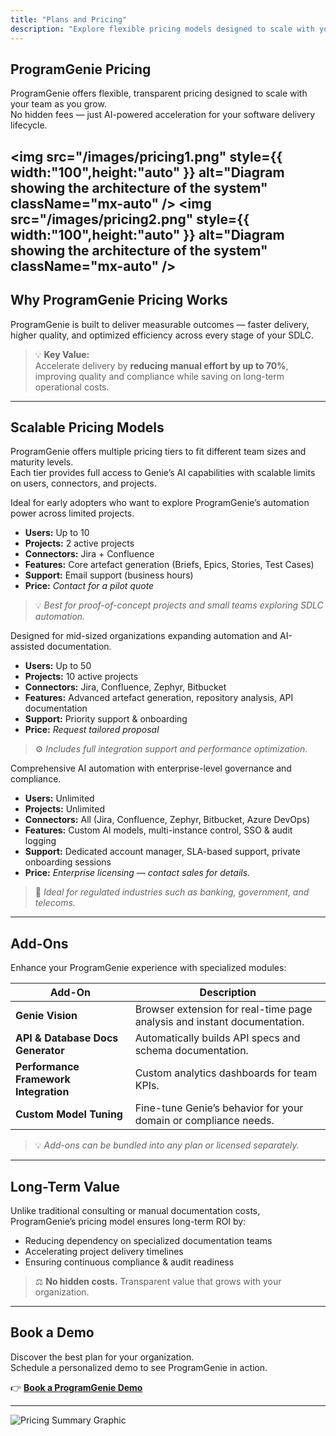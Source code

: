 ```yaml
---
title: "Plans and Pricing"
description: "Explore flexible pricing models designed to scale with your organization’s SDLC needs."
---
```


## ProgramGenie Pricing

ProgramGenie offers flexible, transparent pricing designed to scale with your team as you grow.  
No hidden fees — just AI-powered acceleration for your software delivery lifecycle.

<img
  src="/images/pricing1.png"
  style={{ width:"100",height:"auto" }}
  alt="Diagram showing the architecture of the system"
  className="mx-auto"
/>
<img
  src="/images/pricing2.png"
  style={{ width:"100",height:"auto" }}
  alt="Diagram showing the architecture of the system"
  className="mx-auto"
/>
---

## Why ProgramGenie Pricing Works

ProgramGenie is built to deliver measurable outcomes — faster delivery, higher quality, and optimized efficiency across every stage of your SDLC.

> 💡 **Key Value:**  
> Accelerate delivery by **reducing manual effort by up to 70%**, improving quality and compliance while saving on long-term operational costs.

---

## Scalable Pricing Models

ProgramGenie offers multiple pricing tiers to fit different team sizes and maturity levels.  
Each tier provides full access to Genie’s AI capabilities with scalable limits on users, connectors, and projects.

<AccordionGroup>

  <Accordion title="Starter Plan — For Small Teams & Pilots">
  Ideal for early adopters who want to explore ProgramGenie’s automation power across limited projects.

  - **Users:** Up to 10  
  - **Projects:** 2 active projects  
  - **Connectors:** Jira + Confluence  
  - **Features:** Core artefact generation (Briefs, Epics, Stories, Test Cases)  
  - **Support:** Email support (business hours)  
  - **Price:** *Contact for a pilot quote*

  > 💡 *Best for proof-of-concept projects and small teams exploring SDLC automation.*

  </Accordion>

  <Accordion title="Professional Plan — For Growing Teams">
  Designed for mid-sized organizations expanding automation and AI-assisted documentation.

  - **Users:** Up to 50  
  - **Projects:** 10 active projects  
  - **Connectors:** Jira, Confluence, Zephyr, Bitbucket  
  - **Features:** Advanced artefact generation, repository analysis, API documentation  
  - **Support:** Priority support & onboarding  
  - **Price:** *Request tailored proposal*

  > ⚙️ *Includes full integration support and performance optimization.*

  </Accordion>

  <Accordion title="Enterprise Plan — For Large-Scale SDLC Environments">
  Comprehensive AI automation with enterprise-level governance and compliance.

  - **Users:** Unlimited  
  - **Projects:** Unlimited  
  - **Connectors:** All (Jira, Confluence, Zephyr, Bitbucket, Azure DevOps)  
  - **Features:** Custom AI models, multi-instance control, SSO & audit logging  
  - **Support:** Dedicated account manager, SLA-based support, private onboarding sessions  
  - **Price:** *Enterprise licensing — contact sales for details.*

  > 🔐 *Ideal for regulated industries such as banking, government, and telecoms.*

  </Accordion>

</AccordionGroup>

---

## Add-Ons

Enhance your ProgramGenie experience with specialized modules:

| Add-On | Description |
|--------|--------------|
| **Genie Vision** | Browser extension for real-time page analysis and instant documentation. |
| **API & Database Docs Generator** | Automatically builds API specs and schema documentation. |
| **Performance Framework Integration** | Custom analytics dashboards for team KPIs. |
| **Custom Model Tuning** | Fine-tune Genie’s behavior for your domain or compliance needs. |

> 💡 *Add-ons can be bundled into any plan or licensed separately.*

---

## Long-Term Value

Unlike traditional consulting or manual documentation costs, ProgramGenie’s pricing model ensures long-term ROI by:
- Reducing dependency on specialized documentation teams  
- Accelerating project delivery timelines  
- Ensuring continuous compliance & audit readiness  

> ⚖️ **No hidden costs.** Transparent value that grows with your organization.

---

## Book a Demo

Discover the best plan for your organization.  
Schedule a personalized demo to see ProgramGenie in action.

👉 [**Book a ProgramGenie Demo**](mailto:genie@sqa-consulting.com)

---

![Pricing Summary Graphic](../assets/pricing-summary.png)
